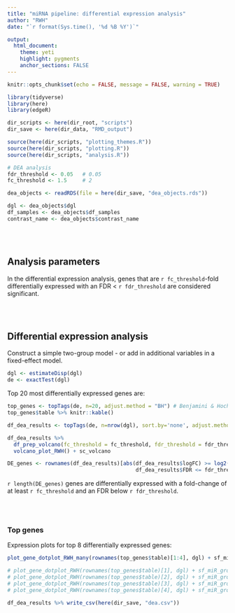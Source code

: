```yaml
---
title: "miRNA pipeline: differential expression analysis"
author: "RWH"
date: "`r format(Sys.time(), '%d %B %Y')`"

output: 
  html_document:
    theme: yeti 
    highlight: pygments 
    anchor_sections: FALSE
---
```


```r

knitr::opts_chunk$set(echo = FALSE, message = FALSE, warning = TRUE) 

library(tidyverse)
library(here)
library(edgeR)

dir_scripts <- here(dir_root, "scripts")
dir_save <- here(dir_data, "RMD_output")

source(here(dir_scripts, "plotting_themes.R"))
source(here(dir_scripts, "plotting.R"))
source(here(dir_scripts, "analysis.R"))

```

```r

# DEA analysis
fdr_threshold <- 0.05   # 0.05
fc_threshold <- 1.5     # 2

```

```r

dea_objects <- readRDS(file = here(dir_save, "dea_objects.rds"))

dgl <- dea_objects$dgl
df_samples <- dea_objects$df_samples
contrast_name <- dea_objects$contrast_name

```


<br>
<br>

## Analysis parameters  

In the differential expression analysis, genes that are `r fc_threshold`-fold differentially expressed with an FDR < `r fdr_threshold` are considered significant.  

<br>
<br>


## Differential expression analysis

Construct a simple two-group model - or add in additional variables in a fixed-effect model.  

```r

dgl <- estimateDisp(dgl)
de <- exactTest(dgl)

```


Top 20 most differentially expressed genes are:  

```r

top_genes <- topTags(de, n=20, adjust.method = "BH") # Benjamini & Hochberg FDR)
top_genes$table %>% knitr::kable()

df_dea_results <- topTags(de, n=nrow(dgl), sort.by='none', adjust.method = "BH")$table

```


```r

df_dea_results %>% 
  df_prep_volcano(fc_threshold = fc_threshold, fdr_threshold = fdr_threshold) %>% 
  volcano_plot_RWH() + sc_volcano

DE_genes <- rownames(df_dea_results)[abs(df_dea_results$logFC) >= log2(fc_threshold) &
                                         df_dea_results$FDR <= fdr_threshold ] 

```

`r length(DE_genes)` genes are differentially expressed with a fold-change of at least `r fc_threshold` and an FDR below `r fdr_threshold`.  


<br>
<br>

### Top genes

Expression plots for top 8 differentially expressed genes:  

```r

plot_gene_dotplot_RWH_many(rownames(top_genes$table)[1:4], dgl) + sf_miR_groups

# plot_gene_dotplot_RWH(rownames(top_genes$table)[1], dgl) + sf_miR_groups
# plot_gene_dotplot_RWH(rownames(top_genes$table)[2], dgl) + sf_miR_groups
# plot_gene_dotplot_RWH(rownames(top_genes$table)[3], dgl) + sf_miR_groups
# plot_gene_dotplot_RWH(rownames(top_genes$table)[4], dgl) + sf_miR_groups


```

```r

df_dea_results %>% write_csv(here(dir_save, "dea.csv"))

```